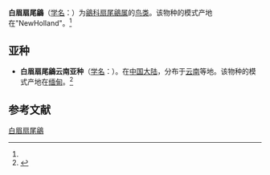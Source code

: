 {{Speciesbox
| name = 白眉扇尾鶲
| image = Rhipidura aureola 1.jpg
| image_size = 250px
| image_caption = 
| status = LC
| status_system = IUCN3.1
| status_ref = <ref>{{IUCN|id=22706796 |title=''Rhipidura aureola'' |assessors=[[BirdLife_International|BirdLife International]] |version=2013.2 |year=2012 |accessdate=26 November 2013}}</ref>
| genus = Rhipidura
| species = aureola
| authority = (Lesson)<ref name='id3883'>{{cite web| url =http://www.bioinfo.cn/db05/BjdwSpecies.php?action=view&id=3883| title =白眉扇尾鶲| work =《中国动物物种编目数据库》| publisher =中国科学院微生物研究所| author =中国科学院动物研究所| accessdate =2009-04-04| deadurl =yes| archiveurl =https://web.archive.org/web/20160305051343/http://www.bioinfo.cn/db05/BjdwSpecies.php?action=view&id=3883| archivedate =2016-03-05}}</ref>
}}

'''白眉扇尾鶲'''（[[学名|学名]]：{{lang|la|''Rhipidura aureola''}}）为[[鶲科|鶲科]][[扇尾鶲属|扇尾鶲属]]的[[鸟类|鸟类]]。该物种的模式产地在"NewHolland"。<ref name='id3883'/>

== 亚种 ==
* '''白眉扇尾鶲云南亚种'''（[[学名|学名]]：{{lang|la|''Rhipidura aureola burmanica''}}）。在[[中国大陆|中国大陆]]，分布于[[云南|云南]]等地。该物种的模式产地在[[缅甸|缅甸]]。<ref name='id3884'>{{cite web| url =http://www.bioinfo.cn/db05/BjdwSpecies.php?action=view&id=3884| title =白眉扇尾鶲云南亚种| work =《中国动物物种编目数据库》| publisher =中国科学院微生物研究所| author =中国科学院动物研究所| accessdate =2009-04-04| deadurl =yes| archiveurl =https://web.archive.org/web/20160305072910/http://www.bioinfo.cn/db05/BjdwSpecies.php?action=view&id=3884| archivedate =2016-03-05}}</ref>

== 参考文献 ==
{{reflist}}
{{Taxonbar|from=Q369542}}

[[Category:扇尾鶲属|白眉扇尾鶲]]


{{雀形目小作品}}